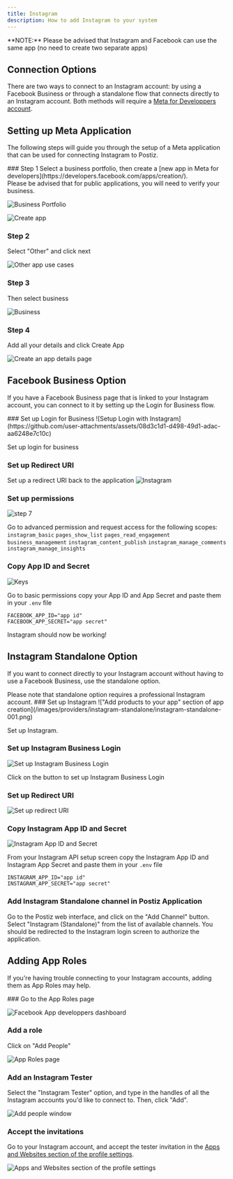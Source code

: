 ```yaml
---
title: Instagram
description: How to add Instagram to your system
---
```



<NeverShare />

<Callout type="warning">
	**NOTE:** Please be advised that Instagram and Facebook can use the same app (no need to create two separate apps)
</Callout>

## Connection Options
There are two ways to connect to an Instagram account: by using a Facebook Business or through a standalone flow that connects directly to an Instagram account. Both methods will require a [Meta for Developpers account](https://developers.facebook.com/apps/).

## Setting up Meta Application

The following steps will guide you through the setup of a Meta application that can be used for connecting Instagram to Postiz.

<Steps>
### Step 1
Select a business portfolio, then create a [new app in Meta for developers](https://developers.facebook.com/apps/creation/).<br />
Please be advised that for public applications, you will need to verify your business.

![Business Portfolio](/images/providers/facebook/Business-Portfolio.png)

![Create app](/images/providers/facebook/Create-an-app.png)

### Step 2
Select "Other" and click next

![Other app use cases](/images/providers/facebook/Other-app-use-cases.png)

### Step 3
Then select business

![Business](https://github.com/user-attachments/assets/74bde861-5441-46bb-b5b8-c5229e980237)

### Step 4
Add all your details and click Create App

![Create an app details page](https://github.com/user-attachments/assets/f0c03825-0f9b-4467-94a4-ab8cf6ed7e1d)

</Steps>

## Facebook Business Option

If you have a Facebook Business page that is linked to your Instagram account, you can connect to it by setting up the Login for Business flow.

<Steps>
### Set up Login for Business
![Setup Login with Instagram](https://github.com/user-attachments/assets/08d3c1d1-d498-49d1-adac-aa6248e7c10c)

Set up login for business

### Set up Redirect URI
Set up a redirect URI back to the application
![Instagram](https://github.com/user-attachments/assets/78496d3f-3b84-4724-afc8-ed217d892c6d)

<OAuth2Redirect provider = "instagram" />

### Set up permissions
![step 7](https://github.com/user-attachments/assets/a81aa2a3-de66-4099-906b-b78c641d1a23)

Go to advanced permission and request access for the following scopes:
`instagram_basic`
`pages_show_list`
`pages_read_engagement`
`business_management`
`instagram_content_publish`
`instagram_manage_comments`
`instagram_manage_insights`

### Copy App ID and Secret
![Keys](https://github.com/user-attachments/assets/ac11f87f-4951-47f8-8344-7fbc9de942e4)

Go to basic permissions copy your App ID and App Secret and paste them in your `.env` file

```env
FACEBOOK_APP_ID="app id"
FACEBOOK_APP_SECRET="app secret"
```

Instagram should now be working!
</Steps>


## Instagram Standalone Option

If you want to connect directly to your Instagram account without having to use a Facebook Business, use the standalone option. 

<Callout type="warning">
	 Please note that standalone option requires a professional Instagram account.
</Callout>

<Steps>
### Set up Instagram
!["Add products to your app" section of app creation](/images/providers/instagram-standalone/instagram-standalone-001.png)

Set up Instagram.

### Set up Instagram Business Login
![Set up Instagram Business Login](/images/providers/instagram-standalone/instagram-standalone-002.png)

Click on the button to set up Instagram Business Login

### Set up Redirect URI
![Set up redirect URI](/images/providers/instagram-standalone/instagram-standalone-003.png)

<OAuth2Redirect provider = "instagram-standalone" />

### Copy Instagram App ID and Secret
![Instagram App ID and Secret](/images/providers/instagram-standalone/instagram-standalone-004.png)

From your Instagram API setup screen copy the Instagram App ID and Instagram App Secret and paste them in your `.env` file

```env
INSTAGRAM_APP_ID="app id"
INSTAGRAM_APP_SECRET="app secret"
```

### Add Instagram Standalone channel in Postiz Application

Go to the Postiz web interface, and click on the "Add Channel" button. Select "Instagram (Standalone)" from the list of available channels. You should be redirected to the Instagram login screen to authorize the application.
</Steps>

## Adding App Roles

If you're having trouble connecting to your Instagram accounts, adding them as App Roles may help.

<Steps>
### Go to the App Roles page

![Facebook App developpers dashboard](/images/providers/instagram-standalone/Facebook-App-developpers-dashboard.png)

### Add a role

Click on "Add People"

![App Roles page](/images/providers/instagram-standalone/App-Roles-page.png)

### Add an Instagram Tester

Select the "Instagram Tester" option, and type in the handles of all the Instagram accounts you'd like to connect to. Then, click "Add".

![Add people window](/images/providers/instagram-standalone/Add-people-window.png)

### Accept the invitations

Go to your Instagram account, and accept the tester invitation in the [Apps and Websites section of the profile settings](https://www.instagram.com/accounts/manage_access/).

![Apps and Websites section of the profile settings](/images/providers/instagram-standalone/Apps-and-Websites-section-of-the-profile-settings.png)

</Steps>

